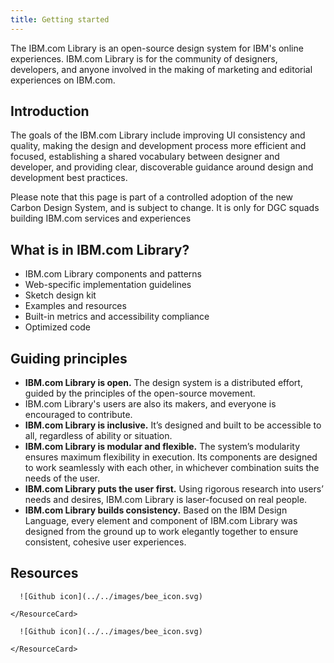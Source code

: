 ```yaml
---
title: Getting started
---
```


<PageDescription>

The IBM.com Library is an open-source design system for IBM's online experiences. IBM.com Library is for the community of designers, developers, and anyone involved in the making of marketing and editorial experiences on IBM.com. 

</PageDescription>

## Introduction
The goals of the IBM.com Library include improving UI consistency and quality, making the design and development process more efficient and focused, establishing a shared vocabulary between designer and developer, and providing clear, discoverable guidance around design and development best practices.

Please note that this page is part of a controlled adoption of the new Carbon Design System, and is subject to change. It is only for DGC squads building IBM.com services and experiences

## What is in IBM.com Library?
* IBM.com Library components and patterns
* Web-specific implementation guidelines 
* Sketch design kit 
* Examples and resources
* Built-in metrics and accessibility compliance
* Optimized code

## Guiding principles
* **IBM.com Library is open.** The design system is a distributed effort, guided by the principles of the open-source movement. 
* IBM.com Library's users are also its makers, and everyone is encouraged to contribute.
* **IBM.com Library is inclusive.** It’s designed and built to be accessible to all, regardless of ability or situation.
* **IBM.com Library is modular and flexible.** The system’s modularity ensures maximum flexibility in execution. Its components are designed to work seamlessly with each other, in whichever combination suits the needs of the user.
* **IBM.com Library puts the user first.** Using rigorous research into users’ needs and desires, IBM.com Library is laser-focused on real people.
* **IBM.com Library builds consistency.** Based on the IBM Design Language, every element and component of IBM.com Library was designed from the ground up to work elegantly together to ensure consistent, cohesive user experiences.

## Resources 

<Row className="resource-card-group">
  <Column colMd={4} colLg={4} noGutterSm>
    <ResourceCard
      subTitle="Resource Page"
      href="#"
    >
      
      ![Github icon](../../images/bee_icon.svg)
      
    </ResourceCard>
  </Column>
  <Column colMd={4} colLg={4} noGutterSm>
    <ResourceCard
      subTitle="Help Page"          
      href="#"
    >
      
      ![Github icon](../../images/bee_icon.svg)
      
    </ResourceCard>
  </Column>
</Row>
